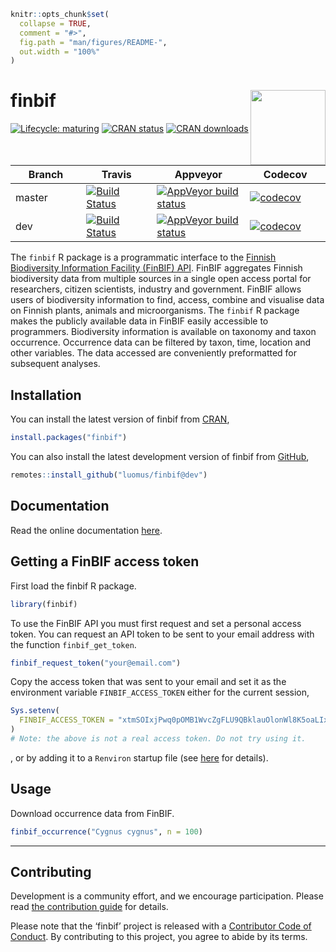 ```r
knitr::opts_chunk$set(
  collapse = TRUE,
  comment = "#>",
  fig.path = "man/figures/README-",
  out.width = "100%"
)
```
# finbif <img src="man/figures/logo.png" align="right" alt="" width="120">
[![Lifecycle: maturing](https://img.shields.io/badge/lifecycle-maturing-blue.svg)](https://www.tidyverse.org/lifecycle/#maturing) [![CRAN status](https://www.r-pkg.org/badges/version-last-release/finbif)](https://cran.r-project.org/package=finbif) [![CRAN downloads](https://cranlogs.r-pkg.org/badges/grand-total/finbif?color=brightgreen)](https://cran.r-project.org/package=finbif)

Branch |Travis |Appveyor |Codecov
------ |------ |-------- |-------
master |[![Build Status](https://travis-ci.com/luomus/finbif.svg?branch=master)](https://travis-ci.com/luomus/finbif/branches) |[![AppVeyor build status](https://ci.appveyor.com/api/projects/status/github/luomus/finbif?branch=master&svg=true)](https://ci.appveyor.com/project/luomus/finbif/branch/master) |[![codecov](https://codecov.io/gh/luomus/finbif/branch/master/graph/badge.svg)](https://codecov.io/github/luomus/finbif/branch/master)
dev |[![Build Status](https://travis-ci.com/luomus/finbif.svg?branch=dev)](https://travis-ci.com/luomus/finbif/branches) |[![AppVeyor build status](https://ci.appveyor.com/api/projects/status/github/luomus/finbif?branch=dev&svg=true)](https://ci.appveyor.com/project/luomus/finbif/branch/dev) |[![codecov](https://codecov.io/gh/luomus/finbif/branch/dev/graph/badge.svg)](https://codecov.io/github/luomus/finbif/branch/dev)

The `finbif` R package is a programmatic interface to the
[Finnish Biodiversity Information Facility (FinBIF) API](https://api.laji.fi).
FinBIF aggregates Finnish biodiversity data from multiple sources in a single 
open access portal for researchers, citizen scientists, industry and government.
FinBIF allows users of biodiversity information to find, access, combine and 
visualise data on Finnish plants, animals and microorganisms. The `finbif`
R package makes the publicly available data in FinBIF easily accessible to 
programmers. Biodiversity information is available on taxonomy and taxon
occurrence. Occurrence data can be filtered by taxon, time, location and other
variables. The data accessed are conveniently preformatted for subsequent 
analyses.
    
## Installation
You can install the latest version of finbif from
[CRAN](https://cran.r-project.org),
```r
install.packages("finbif")
```

You can also install the latest development version of finbif from
[GitHub](https://github.com),
```r
remotes::install_github("luomus/finbif@dev")
```

## Documentation
Read the online documentation [here](https://luomus.github.io/finbif).

## Getting a FinBIF access token
First load the finbif R package.
```r
library(finbif)
```

To use the FinBIF API you must first request and set a personal access token.
You can request an API token to be sent to your email address with the function
`finbif_get_token`.
```r
finbif_request_token("your@email.com")
```

Copy the access token that was sent to your email and set it as the environment
variable `FINBIF_ACCESS_TOKEN` either for the current session,
```r
Sys.setenv(
  FINBIF_ACCESS_TOKEN = "xtmSOIxjPwq0pOMB1WvcZgFLU9QBklauOlonWl8K5oaLIx8RniJLrvcJU4v9H7Et"
)
# Note: the above is not a real access token. Do not try using it.
```
, or by adding it to a `Renviron` startup file (see
 [here](https://rviews.rstudio.com/2017/04/19/r-for-enterprise-understanding-r-s-startup/)
 for details). 

## Usage
Download occurrence data from FinBIF.
```r
finbif_occurrence("Cygnus cygnus", n = 100)
```

----

## Contributing
Development is a community effort, and we encourage participation. Please read
[the contribution guide](https://github.com/luomus/finbif/blob/master/CONTRIBUTING.md)
for details.

Please note that the 'finbif' project is released with a 
[Contributor Code of Conduct](https://github.com/luomus/finbif/blob/master/CODE_OF_CONDUCT.md).
By contributing to this project, you agree to abide by its terms.
